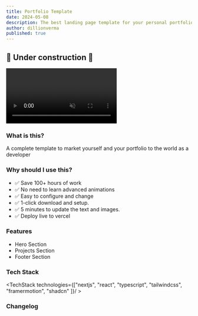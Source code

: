 ```yaml
---
title: Portfolio Template
date: 2024-05-08
description: The best landing page template for your personal portfolio
author: dillionverma
published: true
---
```


## 🚧 Under construction 🚧


<div className="max-w-[800px]">
    <video
        autoPlay
        loop
        muted
        src="/portfolio-template-demo.mp4"
        className="w-full rounded-xl border shadow-2xl"
    /> 
    <div className="flex sm:flex-row gap-2 w-full flex-col">
        <RepoDownload repo={'portfolio-template'} owner={'dillionverma'} />
        <TemplatePreview href="https://portfolio-template-magicui.vercel.app/">Live Preview </TemplatePreview>
    </div>
</div>



### What is this?
A complete template to market yourself and your portfolio to the world as a developer



### Why should I use this?
- ✅ Save 100+ hours of work
- ✅ No need to learn advanced animations
- ✅ Easy to configure and change
- ✅ 1-click download and setup. 
- ✅ 5 minutes to update the text and images. 
- ✅ Deploy live to vercel

### Features
- Hero Section
- Projects Section
- Footer Section

### Tech Stack
<TechStack technologies={["nextjs", "react", "typescript", "tailwindcss", "framermotion", "shadcn" ]}/ >

### Changelog
<CommitList repo='portfolio-template' owner='dillionverma' />

